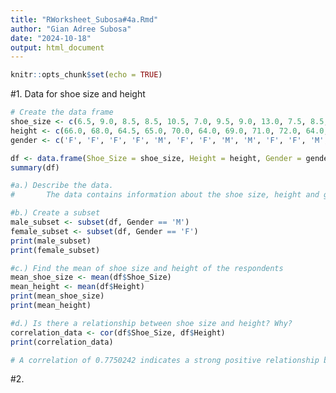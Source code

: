 ```yaml
---
title: "RWorksheet_Subosa#4a.Rmd"
author: "Gian Adree Subosa"
date: "2024-10-18"
output: html_document
---
```


```r
knitr::opts_chunk$set(echo = TRUE)
```

#1. Data for shoe size and height
```r
# Create the data frame
shoe_size <- c(6.5, 9.0, 8.5, 8.5, 10.5, 7.0, 9.5, 9.0, 13.0, 7.5, 8.5, 10.5, 12.0, 10.5, 13.0, 11.5, 8.5, 5.0, 10.0, 6.5, 8.5, 8.5, 10.5, 11.0, 9.0, 13.0)
height <- c(66.0, 68.0, 64.5, 65.0, 70.0, 64.0, 69.0, 71.0, 72.0, 64.0, 67.0, 74.5, 71.0, 71.0, 77.0, 72.0, 59.0, 62.0, 72.0, 66.0, 64.0, 67.0, 69.0, 73.0, 69.0, 70.0)
gender <- c('F', 'F', 'F', 'F', 'M', 'F', 'F', 'M', 'M', 'F', 'F', 'M', 'M', 'M', 'M', 'M', 'F', 'F', 'M', 'F', 'F', 'M', 'M', 'M', 'M', 'M')

df <- data.frame(Shoe_Size = shoe_size, Height = height, Gender = gender)
summary(df)

#a.) Describe the data.
#       The data contains information about the shoe size, height and gender. The data indicates that males tend to have larger shoe sizes and greater heights compared to females, as reflected in the overall summary. 
```

```r
#b.) Create a subset
male_subset <- subset(df, Gender == 'M')
female_subset <- subset(df, Gender == 'F')
print(male_subset)
print(female_subset)
```

```r
#c.) Find the mean of shoe size and height of the respondents
mean_shoe_size <- mean(df$Shoe_Size)
mean_height <- mean(df$Height)
print(mean_shoe_size)
print(mean_height)
```

```r
#d.) Is there a relationship between shoe size and height? Why?
correlation_data <- cor(df$Shoe_Size, df$Height)
print(correlation_data)

# A correlation of 0.7750242 indicates a strong positive relationship between shoe size and height. This means that, generally, as shoe size increases, height also increases among the respondents.
```

#2. 